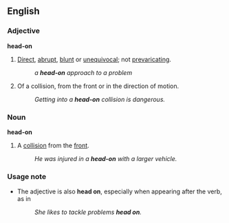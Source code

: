 ==English==
===Adjective===
'''head-on'''
#{{idiom}} [[direct|Direct]], [[abrupt]], [[blunt]] or [[unequivocal]]; not [[prevaricating]].
#:''a '''head-on''' approach to a problem''
#Of a collision, from the front or in the direction of motion.
#:''Getting into a '''head-on''' collision is dangerous.''

===Noun===
'''head-on'''
#A [[collision]] from the [[front]].
#:''He was injured in a '''head-on''' with a larger vehicle.''

===Usage note===
*The adjective is also '''head on''', especially when appearing after the verb, as in
*:''She likes to tackle problems '''head on'''.''